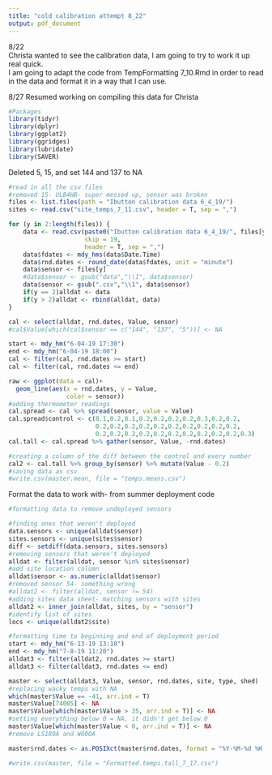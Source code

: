 ```yaml
---
title: "cold calibration attempt 8_22"
output: pdf_document
---
```

8/22  
Christa wanted to see the calibration data, I am going to try to work it up real quick.  
I am going to adapt the code from TempFormatting 7_10.Rmd in order to read in the data and format it in a way that I can use.

8/27 
Resumed working on compiling this data for Christa
```r
#Packages
library(tidyr)
library(dplyr)
library(ggplot2)
library(ggridges)
library(lubridate)
library(SAVER)
```

Deleted 5, 15, and set 144 and 137 to NA
```r
#read in all the csv files
#removed 15- ULB4HB- super messed up, sensor was broken
files <- list.files(path = "Ibutton calibration data 6_4_19/")
sites <- read.csv("site_temps_7_11.csv", header = T, sep = ",")

for (y in 2:length(files)) {
    data <- read.csv(paste0("Ibutton calibration data 6_4_19/", files[y]), 
                     skip = 19, 
                     header = T, sep = ",")
    data$fdates <- mdy_hms(data$Date.Time)
    data$rnd.dates <- round_date(data$fdates, unit = "minute")
    data$sensor <- files[y]
    #data$sensor <- gsub("data","\\1", data$sensor)
    data$sensor <- gsub(".csv","\\1", data$sensor)
    if(y == 2)alldat <- data
    if(y > 2)alldat <- rbind(alldat, data)
}

cal <- select(alldat, rnd.dates, Value, sensor)
#cal$Value[which(cal$sensor == c("144", "137", "5"))] <- NA

start <- mdy_hm("6-04-19 17:30")
end <- mdy_hm("6-04-19 18:00")
cal <- filter(cal, rnd.dates >= start)
cal <- filter(cal, rnd.dates <= end)

raw <- ggplot(data = cal)+
  geom_line(aes(x = rnd.dates, y = Value,
                color = sensor))
#adding thermometer readings
cal.spread <- cal %>% spread(sensor, value = Value)
cal.spread$control <- c(0.1,0.2,0.1,0.2,0.2,0.2,0.2,0.3,0.2,0.2,
                        0.2,0.2,0.2,0.2,0.2,0.2,0.2,0.2,0.2,0.2,
                        0.2,0.2,0.2,0.2,0.2,0.2,0.2,0.2,0.2,0.2,0.3)
cal.tall <- cal.spread %>% gather(sensor, Value, -rnd.dates)

#creating a column of the diff between the control and every number
cal2 <- cal.tall %>% group_by(sensor) %>% mutate(Value - 0.2)
#saving data as csv
#write.csv(master.mean, file = "temps.means.csv")
```


Format the data to work with- from summer deployment code
```r
#formatting data to remove undeployed sensors

#finding ones that weren't deployed
data.sensors <- unique(alldat$sensor)
sites.sensors <- unique(sites$sensor)
diff <- setdiff(data.sensors, sites.sensors)
#removing sensors that weren't deployed
alldat <- filter(alldat, sensor %in% sites$sensor)
#add site location column
alldat$sensor <- as.numeric(alldat$sensor)
#removed sensor 54- something wrong
#alldat2 <- filter(alldat, sensor != 54)
#adding sites data sheet- matching sensors with sites
alldat2 <- inner_join(alldat, sites, by = "sensor")
#identify list of sites
locs <- unique(alldat2$site)

#formatting time to beginning and end of deployment period
start <- mdy_hm("6-13-19 13:10")
end <- mdy_hm("7-8-19 11:20")
alldat3 <- filter(alldat2, rnd.dates >= start)
alldat3 <- filter(alldat3, rnd.dates <= end)

master <- select(alldat3, Value, sensor, rnd.dates, site, type, shed)
#replacing wacky temps with NA
which(master$Value == -41, arr.ind = T)
master$Value[74005] <- NA
master$Value[which(master$Value > 35, arr.ind = T)] <- NA
#setting everything below 0 = NA, it didn't get below 0
master$Value[which(master$Value < 0, arr.ind = T)] <- NA
#remove LS180A and W600A

master$rnd.dates <- as.POSIXct(master$rnd.dates, format = "%Y-%M-%d %H:%M:%S")

#write.csv(master, file = "Formatted.temps.tall_7_17.csv")
```